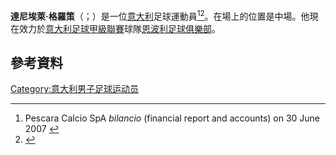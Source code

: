 '''達尼埃萊·格羅策'''（{{lang-it|Daniele Croce}}；{{bd|1982年|9月9日}}）是一位[[意大利|意大利]]足球運動員<ref name=Pescara2007bilancio>Pescara Calcio SpA ''bilancio'' (financial report and accounts) on 30 June 2007 {{it icon}}</ref><ref>{{cite news|url=http://www.pescaracalcio.com/stagione/archivio-news/860-dalla-juventus-arriva-andrea-luci.html|title=Dalla Juventus arriva Andrea Luci|date=30 August 2006|accessdate=3 June 2014|publisher=Pescara Calcio|language=it|deadurl=yes|archiveurl=https://web.archive.org/web/20110927151746/http://www.pescaracalcio.com/stagione/archivio-news/860-dalla-juventus-arriva-andrea-luci.html|archivedate=2011-09-27}}</ref>。在場上的位置是中場。他現在效力於[[意大利足球甲級聯賽|意大利足球甲級聯賽]]球隊[[恩波利足球俱樂部|恩波利足球俱樂部]]。

==參考資料==
{{Reflist}}

{{DEFAULTSORT: Croce, Daniele}}
[[Category:意大利男子足球运动员|Category:意大利男子足球运动员]]

{{Sport-bio-stub}}